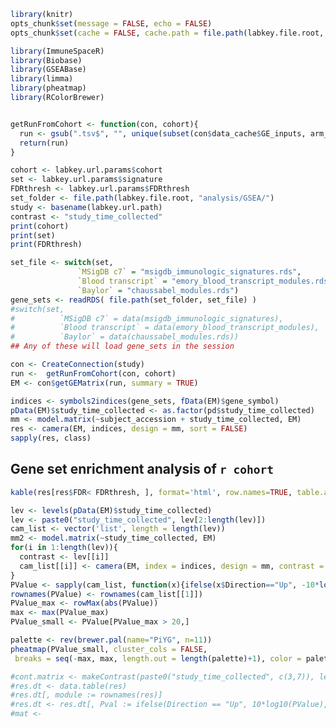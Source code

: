 ```r
library(knitr)
opts_chunk$set(message = FALSE, echo = FALSE)
opts_chunk$set(cache = FALSE, cache.path = file.path(labkey.file.root, "cache/GeneSetEnrichmentAnalysis/"))
```

```r
library(ImmuneSpaceR)
library(Biobase)
library(GSEABase)
library(limma)
library(pheatmap)
library(RColorBrewer)
```

```r
```

```r
getRunFromCohort <- function(con, cohort){
  run <- gsub(".tsv$", "", unique(subset(con$data_cache$GE_inputs, arm_name == cohort)[, "name"]))
  return(run)
}
```

```r
cohort <- labkey.url.params$cohort
set <- labkey.url.params$signature
FDRthresh <- labkey.url.params$FDRthresh
set_folder <- file.path(labkey.file.root, "analysis/GSEA/")
study <- basename(labkey.url.path)
contrast <- "study_time_collected"
print(cohort)
print(set)
print(FDRthresh)
```

```r
set_file <- switch(set,
               `MSigDB c7` = "msigdb_immunologic_signatures.rds",
               `Blood transcript` = "emory_blood_transcript_modules.rds",
               `Baylor` = "chaussabel_modules.rds")
gene_sets <- readRDS( file.path(set_folder, set_file) )
#switch(set,
#          `MSigDB c7` = data(msigdb_immunologic_signatures),
#          `Blood transcript` = data(emory_blood_transcript_modules),
#          `Baylor` = data(chaussabel_modules.rds))
## Any of these will load gene_sets in the session
```


```r
con <- CreateConnection(study)
run <-  getRunFromCohort(con, cohort)
EM <- con$getGEMatrix(run, summary = TRUE)
```

```r
indices <- symbols2indices(gene_sets, fData(EM)$gene_symbol)
pData(EM)$study_time_collected <- as.factor(pd$study_time_collected)
mm <- model.matrix(~subject_accession + study_time_collected, EM)
res <- camera(EM, indices, design = mm, sort = FALSE)
sapply(res, class)
```

## Gene set enrichment analysis of `r cohort`

```r
kable(res[res$FDR< FDRthresh, ], format='html', row.names=TRUE, table.attr='id="res_table"')
```

```r
lev <- levels(pData(EM)$study_time_collected)
lev <- paste0("study_time_collected", lev[2:length(lev)])
cam_list <- vector('list', length = length(lev))
mm2 <- model.matrix(~study_time_collected, EM)
for(i in 1:length(lev)){
  contrast <- lev[[i]]
  cam_list[[i]] <- camera(EM, index = indices, design = mm, contrast = makeContrasts(contrast, levels=mm))
}
PValue <- sapply(cam_list, function(x){ifelse(x$Direction=="Up", -10*log10(x$PValue), 10*log10(x$PValue))})
rownames(PValue) <- rownames(cam_list[[1]])
PValue_max <- rowMax(abs(PValue))
max <- max(PValue_max)
PValue_small <- PValue[PValue_max > 20,]
```

```r
palette <- rev(brewer.pal(name="PiYG", n=11))
pheatmap(PValue_small, cluster_cols = FALSE,
 breaks = seq(-max, max, length.out = length(palette)+1), color = palette)
```


```r

#cont.matrix <- makeContrast(paste0("study_time_collected", c(3,7)), levels = mm)
#res.dt <- data.table(res)
#res.dt[, module := rownames(res)]
#res.dt <- res.dt[, Pval := ifelse(Direction == "Up", 10*log10(PValue), -10*log10(PValue))]
#mat <- 
```

